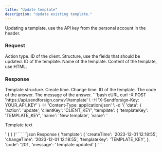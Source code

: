 ```yaml
---
title: "Update template"
description: "Update existing template."
---
```


Updating a template, use the API key from the personal account in the header.

### Request

<ParamField body="action" type="string" required>
  Action type.
</ParamField>

<ParamField body="clientKey" type="string" required>
  ID of the client.
</ParamField>

<ParamField body="template" type="string" required>
  Structure, use the fields that should be updated.

  <Expandable title="child attribute">

  <ParamField body="templateKey" type="string" required>
    ID of the template.  
  </ParamField>

  <ParamField body="name" type="string">
    Name of the template.  
  </ParamField>

  <ParamField body="value" type="string">
    Content of the template, use HTML.  
  </ParamField>

  </Expandable>

</ParamField>

### Response

  <ResponseField name="template" type="string">
    Template structure.

  <Expandable title="child attribute">

  <ResponseField name="createTime" type="string">
    Create time.
  </ResponseField>
  
  <ResponseField name="changeTime" type="string">
    Change time.
  </ResponseField>

  <ResponseField name="templateKey" type="string">
    ID of the template.
  </ResponseField>

  </Expandable>

  </ResponseField>

<ResponseField name="code" type="string">
  The code of the answer.
</ResponseField>

<ResponseField name="message" type="string">
  The message of the answer.
</ResponseField>

<RequestExample>
```bash cURL
curl -X POST 'https://api.sendforsign.com/v1/template' \
     -H 'X-Sendforsign-Key: YOUR_API_KEY' \
     -H 'Content-Type: application/json' \
     -d '{ 
		  'data': {
				   'action': 'update',
				   'clientKey': 'CLIENT_KEY', 
				   'template': {
							  'templateKey': 'TEMPLATE_KEY', 
							  'name': 'New template',
							  'value': '<p>Template text</p>'
						     }
				  }
       }'
```
</RequestExample>

<ResponseExample>
```json Response
	{
       'template': {
                'createTime': '2023-12-01 12:18:55',
                'changeTime': '2023-12-01 12:18:55',
                'templateKey': 'TEMPLATE_KEY', 
		},
       'code': '201',
       'message': 'Template updated'
    } 
```
</ResponseExample>
